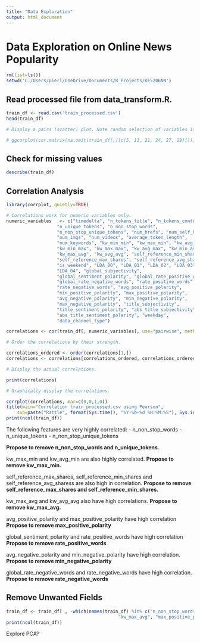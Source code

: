 ```yaml
---
title: "Data Exploration"
output: html_document
---
```

# Data Exploration on Online News Popularity 

```r
rm(list=ls())
setwd('C:/Users/pierl/OneDrive/Documents/R_Projects/KE5206NN')

```

## Read processed file from data_transform.R.

```r
train_df <- read.csv('train_processed.csv')
head(train_df)

# Display a pairs (scatter) plot. Note random selection of variables if there are more than 6.

# ggcorplot(cor.matrix(na.omit(train_df[,][c(5, 11, 21, 24, 27, 29)])), data=na.omit(train_df[,][c(5, 11, 21, 24, 27, 29)]), var_text_size=2, cor_text_limits=c(2,10))

```

## Check for missing values

```r
describe(train_df)
```

## Correlation Analysis

```r

library(corrplot, quietly=TRUE)

# Correlations work for numeric variables only.
numeric_variables   <- c("timedelta", "n_tokens_title", "n_tokens_content",
                   "n_unique_tokens", "n_non_stop_words",
                   "n_non_stop_unique_tokens", "num_hrefs", "num_self_hrefs",
                   "num_imgs", "num_videos", "average_token_length",
                   "num_keywords", "kw_min_min", "kw_max_min", "kw_avg_min",
                   "kw_min_max", "kw_max_max", "kw_avg_max", "kw_min_avg",
                   "kw_max_avg", "kw_avg_avg", "self_reference_min_shares",
                   "self_reference_max_shares", "self_reference_avg_sharess",
                   "is_weekend", "LDA_00", "LDA_01", "LDA_02", "LDA_03",
                   "LDA_04", "global_subjectivity",
                   "global_sentiment_polarity", "global_rate_positive_words",
                   "global_rate_negative_words", "rate_positive_words",
                   "rate_negative_words", "avg_positive_polarity",
                   "min_positive_polarity", "max_positive_polarity",
                   "avg_negative_polarity", "min_negative_polarity",
                   "max_negative_polarity", "title_subjectivity",
                   "title_sentiment_polarity", "abs_title_subjectivity",
                   "abs_title_sentiment_polarity", "weekday",
                   "data_channel_type")

correlations <- cor(train_df[, numeric_variables], use="pairwise", method="pearson")

# Order the correlations by their strength.

correlations_ordered <- order(correlations[1,])
correlations <- correlations[correlations_ordered, correlations_ordered]

# Display the actual correlations.

print(correlations)

# Graphically display the correlations.

corrplot(correlations, mar=c(0,0,1,0))
title(main="Correlation train_processed.csv using Pearson",
    sub=paste("Rattle", format(Sys.time(), "%Y-%b-%d %H:%M:%S"), Sys.info()["user"]))
print(ncol(train_df))
```


The following features are very highly correlated: 
- n_non_stop_words
- n_unique_tokens
- n_non_stop_unique_tokens

**Propose to remove n_non_stop_words and n_unique_tokens.**

kw_max_min and kw_avg_min are also highly correlated. **Propose to remove kw_max_min.**

self_reference_max_shares, self_reference_min_shares and self_reference_avg_sharess are also high in correlation. **Propose to remove self_reference_max_shares and self_reference_min_shares.**

kw_max_avg and kw_avg_avg also have high correlations. **Propose to remove kw_max_avg.**

avg_positive_polarity and max_positive_polarity have high correlation **Propose to remove max_positive_polarity**

global_sentiment_polarity and rate_positive_words have high correlation **Propose to remove rate_positive_words**

avg_negative_polarity and min_negative_polarity have high correlation. **Propose to remove min_negative_polarity**

global_rate_negative_words and rate_negative_words have high correlation. **Propose to remove rate_negative_words**

## Remove Unwanted Fields

```r
train_df <- train_df[ , -which(names(train_df) %in% c("n_non_stop_words","n_unique_tokens.", "kw_max_min.", "self_reference_max_shares", "self_reference_min_shares",
                                          "kw_max_avg", "max_positive_polarity", "rate_positive_words", "min_negative_polarity", "rate_negative_words"))]
print(ncol(train_df))
```

Explore PCA? 


